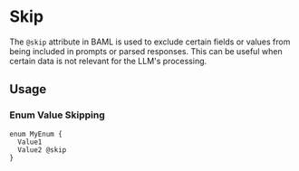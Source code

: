 # Skip

The `@skip` attribute in BAML is used to exclude certain fields or values from being included in prompts or parsed responses. This can be useful when certain data is not relevant for the LLM's processing.

## Usage

### Enum Value Skipping

```baml BAML
enum MyEnum {
  Value1
  Value2 @skip
}
```
